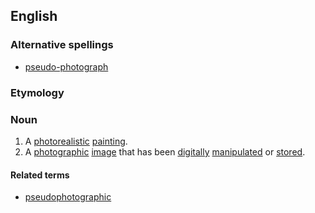 ==English==

===Alternative spellings===
*[[pseudo-photograph]]

===Etymology===
{{prefix|pseudo|photograph}}

===Noun===
{{en-noun}}

# A [[photorealistic]] [[painting]].
# A [[photographic]] [[image]] that has been [[digitally]] [[manipulated]] or [[stored]].

====Related terms====
* [[pseudophotographic]]